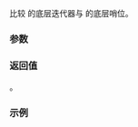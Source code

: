 {{title|1=operator=={{small|(ranges::elements_view::''sentinel'')}}}}
{{cpp/ranges/elements_view/navbar}}

{{ddcl | since=c++20 |1=
template&lt; bool OtherConst &gt;
    requires std::sentinel_for&lt;ranges::sentinel_t&lt;Base&gt;,
        ranges::iterator_t&lt;/*maybe-const*/&lt;OtherConst, V&gt;&gt;&gt;
friend constexpr bool operator==( const /*iterator*/&lt;OtherConst&gt;&amp; x, 
                                  const /*sentinel*/&amp; y );
}}

比较 {{c|x}} 的底层迭代器与 {{c|y}} 的底层哨位。

{{cpp/hidden friend|{{tt|elements_view::''sentinel''&lt;Const&gt;}}}}

{{cpp/note synthesized eq}}

===参数===
{{par begin}}
{{par|x|要比较的[[cpp/ranges/elements_view/iterator|迭代器]]}}
{{par|y|要比较的哨位}}
{{par end}}

===返回值===
{{c|1=x.base() == y.base()}}。

===示例===
{{example
|code=
|output=
}}

{{langlinks|en|es|ja|ru}}